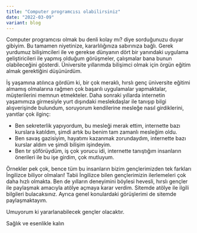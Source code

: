 ```yaml
---
title: "Computer programcısı olabilirsiniz"
date: "2022-03-09"
variant: blog
---
```


Computer programcısı olmak bu denli kolay mı? diye sorduğunuzu duyar gibiyim. Bu tamamen niyetinize, kararlılığınıza
sabırınıza bağlı. Gerek yurdumuz bilişimcileri ile ve gerekse dünyanın dört bir yanındaki uygulama geliştiricileri
ile yapmış olduğum görüşmeler, çalışmalar bana bunun olabileceğini gösterdi. Üniversite yıllarımda bilişimci
olmak için örgün eğitim almak gerektiğini düşünürdüm.

İş yaşamına atılınca gördüm ki, bir çok meraklı, hırslı genç üniversite eğitimi almamış olmalarına rağmen çok
başarılı uygulamalar yapmaktalar, müşterilerini memnun etmekteler. Daha sonraki yıllarda internetin yaşamımıza
girmesiyle yurt dışındaki meslekdaşlar ile tanışıp bilgi alışverişinde bulundum, soruyorum kendilerine mesleğe nasıl
girdiklerini, yanıtlar çok ilginç:

- Ben sekreterlik yapıyordum, bu mesleği merak ettim, internette bazı kurslara katıldım, şimdi artık bu benim
  tam zamanlı mesleğim oldu.
- Ben savaş gazisiyim, hayatımı kazanmak zorundaydım, internette bazı kurslar aldım ve şimdi bilişim işindeyim.
- Ben tır şöförüydüm, iş çok yorucu idi, internette tanıştığım insanların önerileri ile bu işe girdim, çok
  mutluyum.

Örnekler pek çok, bence tüm bu insanların bizim gençlerimizden tek farkları İngilizce biliyor olmaları! Tabii İngilizce
bilen gençlerimizin ilerlemeleri çok daha hızlı olmakta. Ben de yılların deneyimini böylesi hevesli, hırslı gençler
ile paylaşmak amacıyla atölye açmaya karar verdim. Sitemde atölye ile ilgili bilgileri bulacaksınız.
Ayrıca genel konulardaki görüşlerimi de sitemde paylaşmaktayım.

Umuyorum ki yararlanabilecek gençler olacaktır.

Sağlık ve esenlikle kalın
